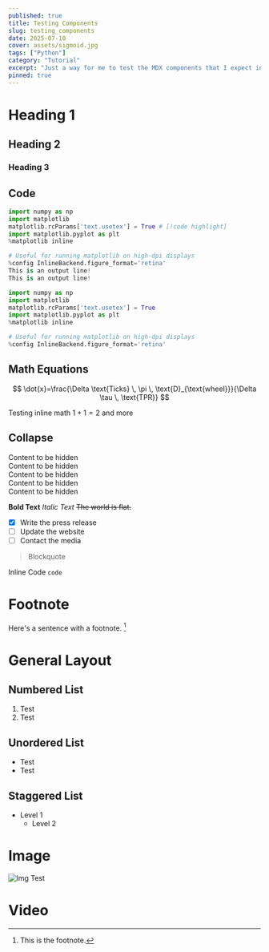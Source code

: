 ```yaml
---
published: true
title: Testing Components
slug: testing_components
date: 2025-07-10
cover: assets/sigmoid.jpg
tags: ["Python"]
category: "Tutorial"
excerpt: "Just a way for me to test the MDX components that I expect in blog posts and get a view of what's going on."
pinned: true
---
```



# Heading 1
## Heading 2
### Heading 3

## Code
```python output=2 file=test.py
import numpy as np
import matplotlib
matplotlib.rcParams['text.usetex'] = True # [!code highlight]
import matplotlib.pyplot as plt
%matplotlib inline

# Useful for running matplotlib on high-dpi displays
%config InlineBackend.figure_format='retina'
This is an output line!
This is an output line!
```

```python
import numpy as np
import matplotlib
matplotlib.rcParams['text.usetex'] = True
import matplotlib.pyplot as plt
%matplotlib inline

# Useful for running matplotlib on high-dpi displays
%config InlineBackend.figure_format='retina'
```

## Math Equations

$$
    \dot{x}=\frac{\Delta \text{Ticks} \, \pi \, \text{D}_{\text{wheel}}}{\Delta \tau \, \text{TPR}}
$$

Testing inline math $1+1=2$ and more


## Collapse

<Collapse title="Test Title">
    <div>Content to be hidden</div>
    <div>Content to be hidden</div>
    <div>Content to be hidden</div>
    <div>Content to be hidden</div>
    <div>Content to be hidden</div>
</Collapse>

**Bold Text**
*Italic Text*
~~The world is flat.~~

- [x] Write the press release
- [ ] Update the website
- [ ] Contact the media

> Blockquote

Inline Code `code`

# Footnote
Here's a sentence with a footnote. [^1]

[^1]: This is the footnote.

# General Layout

## Numbered List
1. Test
2. Test

## Unordered List
- Test
- Test

## Staggered List
- Level 1
  - Level 2

# Image

![Img Test](./assets/sigmoid.jpg)

# Video

<PostVideo video={figure8} alt="Wow"/>
